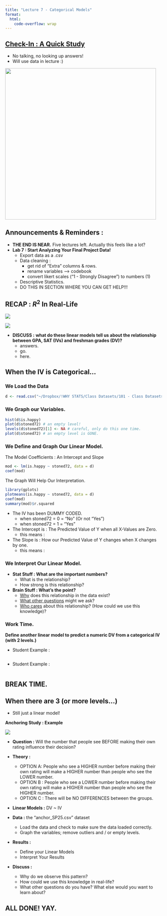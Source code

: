 ```yaml
---
title: "Lecture 7 - Categorical Models"
format: 
  html:
    code-overflow: wrap
---
```


## [Check-In : A Quick Study](https://docs.google.com/forms/d/e/1FAIpQLSfJC8RLLtQf0Px0yz1nJjx-8CGXFrMcuUg_b3od54kHHPCEHQ/viewform?usp=sf_link)

-   No talking, no looking up answers!
-   Will use data in lecture :)

![](images/7_cattree.png){fig-align="center" width="485"}

## Announcements & Reminders :

-   **THE END IS NEAR.** Five lectures left. Actually this feels like a lot?
-   **Lab 7 : Start Analyzing Your Final Project Data!**
    -   Export data as a .csv
    -   Data cleaning :
        -   get rid of "Extra" columns & rows.
        -   rename variables –\> codebook
        -   convert likert scales ("1 - Strongly Disagree") to numbers (1)
    -   Descriptive Statistics.
    -   DO THIS IN SECTION WHERE YOU CAN GET HELP!!!

## RECAP : $R^2$ In Real-Life

::: column-margin
![](images/clipboard-606508161.png)
:::

![](images/clipboard-1347662291.png)

-   **DISCUSS :** **what do these linear models tell us about the relationship between GPA, SAT (IVs) and freshman grades (DV)?**
    -   answers.
    -   go.
    -   here.

## When the IV is Categorical...

### We Load the Data

```r
d <- read.csv("~/Dropbox/!WHY STATS/Class Datasets/101 - Class Datasets - FA25/mini_cal_data.csv", stringsAsFactors = T)
```

### We Graph our Variables.

```r
hist(d$is.happy)
plot(d$stoned72) # an empty level!
levels(d$stoned72)[1] <- NA # careful, only do this one time.
plot(d$stoned72) # an empty level is GONE.
```

### We Define and Graph Our Linear Model.

The Model Coefficients : An Intercept and Slope

```r
mod <- lm(is.happy ~ stoned72, data = d)
coef(mod)
```

The Graph Will Help Our Interpretation.

```r
library(gplots)
plotmeans(is.happy ~ stoned72, data = d)
coef(mod)
summary(mod)$r.squared
```

-   The IV has been DUMMY CODED.
    -   when stoned72 = 0 = "No" (Or not "Yes")
    -   when stoned72 = 1 = "Yes"
-   The Intercept is : The Predicted Value of Y when all X-Values are Zero.
    -   this means :
-   The Slope is : How our Predicted Value of Y changes when X changes by one.
    -   this means :

### We Interpret Our Linear Model.

-   **Stat Stuff : What are the important numbers?**
    -   What is the relationship?
    -   How strong is this relationship?
-   **Brain Stuff : What's the point?**
    -   [Why]{.underline} does this relationship in the data exist?
    -   [What other questions]{.underline} might we ask?
    -   [Who cares]{.underline} about this relationship? (How could we use this knowledge)?

### Work Time. 

**Define another linear model to predict a numeric DV from a categorical IV (with 2 levels.)**

-   Student Example :

```r

```

-   Student Example :

```r

```

## BREAK TIME.

## When there are 3 (or more levels...)

-   Still just a linear model!

**Anchoring Study : Example**

![](images/clipboard-3672991615.png)

-   **Question :** Will the number that people see BEFORE making their own rating influence their decision?

-   **Theory :**

    -   OPTION A: People who see a HIGHER number before making their own rating will make a HIGHER number than people who see the LOWER number.
    -   OPTION B : People who see a LOWER number before making their own rating will make a HIGHER number than people who see the HIGHER number.
    -   OPTION C : There will be NO DIFFERENCES between the groups.

-   **Linear Models :** DV \~ IV

-   **Data :** the “anchor_SP25.csv" dataset

    -   Load the data and check to make sure the data loaded correctly.
    -   Graph the variables; remove outliers and / or empty levels.

-   **Results :**

    -   Define your Linear Models
    -   Interpret Your Results

-   **Discuss :**

    -   Why do we observe this pattern?
    -   How could we use this knowledge in real-life?
    -   What other questions do you have? What else would you want to learn about?

## ALL DONE! YAY.
